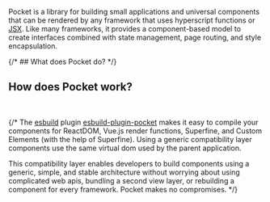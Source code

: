 
Pocket is a library for building small applications and universal components that can be rendered by any framework that uses hyperscript functions or [JSX](https://reactjs.org/docs/introducing-jsx.html). Like many frameworks, it provides a component-based model to create interfaces combined with state management, page routing, and style encapsulation.

{/* ## What does Pocket do? */}

## How does Pocket work?

<br/>

{/* The [esbuild](https://esbuild.github.io/) plugin [esbuild-plugin-pocket]() makes it easy to compile your components for ReactDOM, Vue.js render functions, Superfine, and Custom Elements (with the help of Superfine). Using a generic compatibility layer components use the same virtual dom used by the parent application.

This compatibility layer enables developers to build components using a generic, simple, and stable architecture without worrying about using complicated web apis, bundling a second view layer, or rebuilding a component for every framework. Pocket makes no compromises. */}
